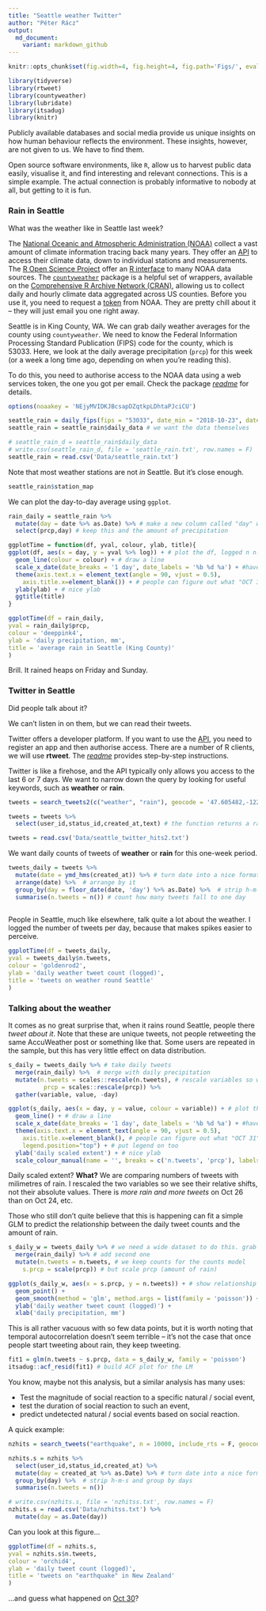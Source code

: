 ```yaml
---
title: "Seattle weather Twitter"
author: "Péter Rácz"
output:
  md_document:
    variant: markdown_github
---
```


```r
knitr::opts_chunk$set(fig.width=4, fig.height=4, fig.path='Figs/', eval=TRUE, echo=TRUE, warning = FALSE, message=FALSE, tidy=TRUE)
```

```r
library(tidyverse)
library(rtweet)
library(countyweather)
library(lubridate)
library(itsadug)
library(knitr)
```

Publicly available databases and social media provide us unique insights on how human behaviour reflects the environment. These insights, however, are not given to us. We have to find them.

Open source software environments, like `R`, allow us to harvest public data easily, visualise it, and find interesting and relevant connections. This is a simple example. The actual connection is probably informative to nobody at all, but getting to it is fun.

### Rain in Seattle

What was the weather like in Seattle last week? 

The [National Oceanic and Atmospheric Administration (NOAA)](https://www.noaa.gov/) collect a vast amount of climate information tracing back many years. They offer an [API](https://www.ncdc.noaa.gov/cdo-web/webservices/v2) to access their climate data, down to individual stations and measurements. The [R Open Science Project](https://ropensci.org/) offer an [R interface](https://github.com/ropensci/rnoaa) to many NOAA data sources. The [`countyweather`](https://cran.r-project.org/web/packages/countyweather/vignettes/countyweather.html) package is a helpful set of wrappers, available on the [Comprehensive R Archive Network (CRAN)](https://cran.r-project.org/), allowing us to collect daily and hourly climate data aggregated across US counties. Before you use it, you need to request a [token](https://www.ncdc.noaa.gov/cdo-web/token) from NOAA. They are pretty chill about it -- they will just email you one right away.

Seattle is in King County, WA. We can grab daily weather averages for the county using `countyweather`. We need to know the Federal Information Processing Standard Publication (FIPS) code for the county, which is $53033$. Here, we look at the daily average precipitation (`prcp`) for this week (or a week a long time ago, depending on when you're reading this).

To do this, you need to authorise access to the NOAA data using a web services token, the one you got per email. Check the package [*readme*](https://cran.r-project.org/web/packages/countyweather/README.html) for details.

```r
options(noaakey = 'NEjyMVIDKJBcsapDZqtkpLDhtaPJciCU')

```


```r
seattle_rain = daily_fips(fips = "53033", date_min = "2018-10-23", date_max = "2018-11-02", var = "prcp")
seattle_rain = seattle_rain$daily_data # we want the data themselves

```

```r
# seattle_rain_d = seattle_rain$daily_data
# write.csv(seattle_rain_d, file = 'seattle_rain.txt', row.names = F)
seattle_rain = read.csv('Data/seattle_rain.txt')

```

Note that most weather stations are not *in* Seattle. But it's close enough.

```r
seattle_rain$station_map

```

We can plot the day-to-day average using `ggplot`.

```r
rain_daily = seattle_rain %>%
  mutate(day = date %>% as.Date) %>% # make a new column called "day" which is a date, not a factor
  select(prcp,day) # keep this and the amount of precipitation 

ggplotTime = function(df, yval, colour, ylab, title){
ggplot(df, aes(x = day, y = yval %>% log)) + # plot the df, logged n n.tweets across day
  geom_line(colour = colour) + # draw a line
  scale_x_date(date_breaks = '1 day', date_labels = '%b %d %a') + #have an x axis tick per day, in a month-day format
  theme(axis.text.x = element_text(angle = 90, vjust = 0.5),
    axis.title.x=element_blank()) + # people can figure out what "OCT 31" is 
  ylab(ylab) + # nice ylab 
  ggtitle(title)  
}

ggplotTime(df = rain_daily,
yval = rain_daily$prcp,
colour = 'deeppink4',
ylab = 'daily precipitation, mm',
title = 'average rain in Seattle (King County)'
)

```

Brill. It rained heaps on Friday and Sunday. 

### Twitter in Seattle

Did people talk about it? 

We can't listen in on them, but we can read their tweets.

Twitter offers a developer platform. If you want to use the [API](https://developer.twitter.com/en/docs/basics/getting-started), you need to register an app and then authorise access. There are a number of R clients, we will use **rtweet**. The [*readme*](https://rtweet.info/) provides step-by-step instructions.

Twitter is like a firehose, and the API typically only allows you access to the last 6 or 7 days. We want to narrow down the query by looking for useful keywords, such as **weather** or **rain**.

```r
tweets = search_tweets2(c("weather", "rain"), geocode = '47.605482,-122.326892,50mi', include_rts = F, n = 10000) # the geocode tells the function to look for tweets within a 50 mile radius of downtown Seattle, we exclude retweets, and put a maximum cap on the query.

tweets = tweets %>% 
  select(user_id,status_id,created_at,text) # the function returns a range of details. we only care about the user and status id, the date when the tweet was twot, and the text.
```

```r
tweets = read.csv('Data/seattle_twitter_hits2.txt')

```

We want daily counts of tweets of **weather** or **rain** for this one-week period.

```r

tweets_daily = tweets %>% 
  mutate(date = ymd_hms(created_at)) %>% # turn date into a nice format
  arrange(date) %>%  # arrange by it
  group_by(day = floor_date(date, 'day') %>% as.Date) %>%  # strip h-m-s and group by days
  summarise(n.tweets = n()) # count how many tweets fall to one day
  
```

People in Seattle, much like elsewhere, talk quite a lot about the weather. I logged the number of tweets per day, because that makes spikes easier to perceive.

```r

ggplotTime(df = tweets_daily,
yval = tweets_daily$n.tweets,
colour = 'goldenrod2',
ylab = 'daily weather tweet count (logged)',
title = 'tweets on weather round Seattle'
)


```

### Talking about the weather

It comes as no great surprise that, when it rains round Seattle, people there *tweet about it*. Note that these are unique tweets, not people retweeting the same AccuWeather post or something like that. Some users are repeated in the sample, but this has very little effect on data distribution.

```r
s_daily = tweets_daily %>% # take daily tweets
  merge(rain_daily) %>%  # merge with daily precipitation
  mutate(n.tweets = scales::rescale(n.tweets), # rescale variables so we can compare them
          prcp = scales::rescale(prcp)) %>% 
  gather(variable, value, -day)

ggplot(s_daily, aes(x = day, y = value, colour = variable)) + # plot the new df, logged n n.tweets across day
  geom_line() + # draw a line
  scale_x_date(date_breaks = '1 day', date_labels = '%b %d %a') + #have an x axis tick per day, in a month-day format
  theme(axis.text.x = element_text(angle = 90, vjust = 0.5),
    axis.title.x=element_blank(), # people can figure out what "OCT 31" is 
    legend.position="top") + # put legend on too
  ylab('daily scaled extent') + # nice ylab
  scale_colour_manual(name = '', breaks = c('n.tweets', 'prcp'), labels = c('tweets (log(n))', 'rain (mm)'), values = c('goldenrod2','deeppink4')) # legend! no name, custom break labels, match colours with previous plots

```

Daily scaled extent? **What?** We are comparing numbers of tweets with milimetres of rain. I rescaled the two variables so we see their relative shifts, not their absolute values. There is *more rain and more tweets* on Oct 26 than on Oct 24, etc.

Those who still don't quite believe that this is happening can fit a simple GLM to predict the relationship between the daily tweet counts and the amount of rain.

```r
s_daily_w = tweets_daily %>% # we need a wide dataset to do this. grab firt one
  merge(rain_daily) %>% # add second one
  mutate(n.tweets = n.tweets, # we keep counts for the counts model
    s.prcp = scale(prcp)) # but scale prcp (amount of rain)

ggplot(s_daily_w, aes(x = s.prcp, y = n.tweets)) + # show relationship
  geom_point() +
  geom_smooth(method = 'glm', method.args = list(family = 'poisson')) + # fit a Poisson model (for count data)
  ylab('daily weather tweet count (logged)') +
  xlab('daily precipitation, mm')

```

This is all rather vacuous with so few data points, but it is worth noting that temporal autocorrelation doesn't seem terrible -- it's not the case that once people start tweeting about rain, they keep tweeting.

```r

fit1 = glm(n.tweets ~ s.prcp, data = s_daily_w, family = 'poisson')
itsadug::acf_resid(fit1) # build ACF plot for the LM

```

You know, maybe not this analysis, but a similar analysis has many uses:

- Test the magnitude of social reaction to a specific natural / social event,
- test the duration of social reaction to such an event,
- predict undetected natural / social events based on social reaction.

A quick example:

```r
nzhits = search_tweets("earthquake", n = 10000, include_rts = F, geocode = "-41.886256,173.236146,1000mi") # tweets on earthquakes in New Zealand

nzhits.s = nzhits %>% 
  select(user_id,status_id,created_at) %>% 
  mutate(day = created_at %>% as.Date) %>% # turn date into a nice format
  group_by(day) %>%  # strip h-m-s and group by days
  summarise(n.tweets = n())


```

```r
# write.csv(nzhits.s, file = 'nzhitss.txt', row.names = F)
nzhits.s = read.csv('Data/nzhitss.txt') %>% 
  mutate(day = as.Date(day))
```

Can you look at this figure...

```r

ggplotTime(df = nzhits.s,
yval = nzhits.s$n.tweets,
colour = 'orchid4',
ylab = 'daily tweet count (logged)',
title = 'tweets on "earthquake" in New Zealand'
)

```

...and guess what happened on [Oct 30](https://www.geonet.org.nz/earthquake/2018p816466)?
